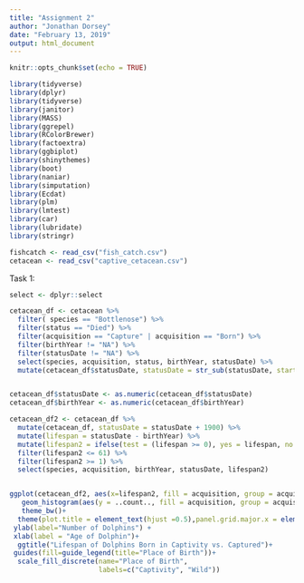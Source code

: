```yaml
---
title: "Assignment 2"
author: "Jonathan Dorsey"
date: "February 13, 2019"
output: html_document
---
```


```r
knitr::opts_chunk$set(echo = TRUE)
```

```r
library(tidyverse)
library(dplyr)
library(tidyverse)
library(janitor)
library(MASS)
library(ggrepel)
library(RColorBrewer)
library(factoextra)
library(ggbiplot)
library(shinythemes)
library(boot)
library(naniar)
library(simputation)
library(Ecdat)
library(plm)
library(lmtest)
library(car)
library(lubridate)
library(stringr)

fishcatch <- read_csv("fish_catch.csv")
cetacean <- read_csv("captive_cetacean.csv")
```

Task 1: 
```r


select <- dplyr::select

cetacean_df <- cetacean %>% 
  filter( species == "Bottlenose") %>% 
  filter(status == "Died") %>% 
  filter(acquisition == "Capture" | acquisition == "Born") %>% 
  filter(birthYear != "NA") %>% 
  filter(statusDate != "NA") %>% 
  select(species, acquisition, status, birthYear, statusDate) %>% 
  mutate(cetacean_df$statusDate, statusDate = str_sub(statusDate, start=-2))


cetacean_df$statusDate <- as.numeric(cetacean_df$statusDate)
cetacean_df$birthYear <- as.numeric(cetacean_df$birthYear)

cetacean_df2 <- cetacean_df %>% 
  mutate(cetacean_df, statusDate = statusDate + 1900) %>% 
  mutate(lifespan = statusDate - birthYear) %>% 
  mutate(lifespan2 = ifelse(test = (lifespan >= 0), yes = lifespan, no = lifespan +100)) %>% 
  filter(lifespan2 <= 61) %>% 
  filter(lifespan2 >= 1) %>% 
  select(species, acquisition, birthYear, statusDate, lifespan2)


ggplot(cetacean_df2, aes(x=lifespan2, fill = acquisition, group = acquisition))+
   geom_histogram(aes(y = ..count.., fill = acquisition, group = acquisition), stat = "bin", binwidth=1, alpha=0.4, position="identity")+
   theme_bw()+
  theme(plot.title = element_text(hjust =0.5),panel.grid.major.x = element_blank(), panel.grid.minor = element_blank(), panel.background = element_blank())+
 ylab(label="Number of Dolphins") + 
 xlab(label = "Age of Dolphin")+
  ggtitle("Lifespan of Dolphins Born in Captivity vs. Captured")+
 guides(fill=guide_legend(title="Place of Birth"))+
  scale_fill_discrete(name="Place of Birth",
                      labels=c("Captivity", "Wild")) 
                      

```

